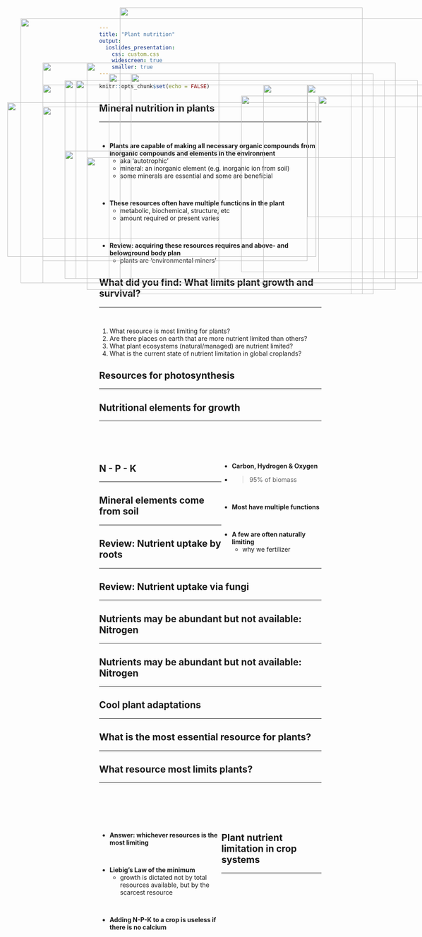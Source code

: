 ```yaml
---
title: "Plant nutrition"
output: 
  ioslides_presentation:
    css: custom.css
    widescreen: true
    smaller: true
---
```


```r
knitr::opts_chunk$set(echo = FALSE)
```

## Mineral nutrition in plants
<hr>
<br/>

* **Plants are capable of making all necessary organic compounds from inorganic compounds and elements in the environment**
    + aka 'autotrophic'
    + mineral: an inorganic element (e.g. inorganic ion from soil)
    + some minerals are essential and some are beneficial

<br/>

* **These resources often have multiple functions in the plant**
    + metabolic, biochemical, structure, etc
    + amount required or present varies

<br/>

* **Review: acquiring these resources requires and above- and belowground body plan**
    + plants are 'environmental miners'
    
## What did you find: What limits plant growth and survival?
<hr>
<br/>

1) What resource is most limiting for plants?
2) Are there places on earth that are more nutrient limited than others?
3) What plant ecosystems (natural/managed) are nutrient limited?
4) What is the current state of nutrient limitation in global croplands?

<IMG STYLE="position:absolute; TOP:365px; LEFT:200px; WIDTH:700px; HEIGHT:300px" SRC="images/limit.png">

## Resources for photosynthesis
<hr>

<IMG STYLE="position:absolute; TOP:225px; LEFT:550px; WIDTH:400px; HEIGHT:400px" SRC="images/rubisco.jpg">

<IMG STYLE="position:absolute; TOP:350px; LEFT:150px; WIDTH:400px; HEIGHT:200px" SRC="images/equation.png">

## Nutritional elements for growth
<hr>
<br/>
<br/>
<br/>

<IMG STYLE="position:absolute; TOP:150px; LEFT:100px; WIDTH:400px; HEIGHT:500px" SRC="images/nutrients.jpg">

<div style="float: right; width: 45%;">

* **Carbon, Hydrogen & Oxygen**
* >95% of biomass

<br/>

* **Most have multiple functions**
      
<br/>

* **A few are often naturally limiting**
    + why we fertilizer

 </div> 
 
## N - P - K
<hr>

<IMG STYLE="position:absolute; TOP:200px; LEFT:100px; WIDTH:600px; HEIGHT:400px" SRC="images/npk.jpg">

<IMG STYLE="position:absolute; TOP:200px; LEFT:700px; WIDTH:300px; HEIGHT:300px" SRC="images/npk2.jpeg">

## 

<IMG STYLE="position:absolute; TOP:25px; LEFT:275px; WIDTH:550px; HEIGHT:650px" SRC="images/nutrients2.png">


## Mineral elements come from soil
<hr>

<IMG STYLE="position:absolute; TOP:240px; LEFT:20px; WIDTH:700px; HEIGHT:350px" SRC="images/soil.jpg">

<IMG STYLE="position:absolute; TOP:225px; LEFT:725px; WIDTH:375px; HEIGHT:400px" SRC="images/soil2.png">

## Review: Nutrient uptake by roots
<hr>

<IMG STYLE="position:absolute; TOP:150px; LEFT:200px; WIDTH:700px; HEIGHT:500px" SRC="images/uptake.png">

## Review: Nutrient uptake via fungi
<hr>

<IMG STYLE="position:absolute; TOP:175px; LEFT:300px; WIDTH:500px; HEIGHT:500px" SRC="images/mycorr.jpg">

## Nutrients may be abundant but not available: Nitrogen
<hr>

<IMG STYLE="position:absolute; TOP:190px; LEFT:150px; WIDTH:800px; HEIGHT:450px" SRC="images/n_fix.jpg">

## Nutrients may be abundant but not available: Nitrogen
<hr>

<IMG STYLE="position:absolute; TOP:250px; LEFT:100px; WIDTH:900px; HEIGHT:300px" SRC="images/nitrogen_crop.png">

## Cool plant adaptations
<hr>

<IMG STYLE="position:absolute; TOP:175px; LEFT:250px; WIDTH:600px; HEIGHT:500px" SRC="images/otherplants.png">

## What is the most essential resource for plants?
<hr>

<IMG STYLE="position:absolute; TOP:190px; LEFT:150px; WIDTH:750px; HEIGHT:450px" SRC="images/turgor2.png">

## What resource most limits plants? 
<hr>
<br/>
<br/>
<br/>
<br/>

<div style="float: left; width: 55%;">

* **Answer: whichever resources is the most limiting**

<br/>

* **Liebig's Law of the minimum**
    +  growth is dictated not by total resources available, but by the scarcest resource 

<br/>

* **Adding N-P-K to a crop is useless if there is no calcium**

</div>

<IMG STYLE="position:absolute; TOP:200px; LEFT:600px; WIDTH:450px; HEIGHT:450px" SRC="images/leibig.png">

## 

<IMG STYLE="position:absolute; TOP:50px; LEFT:50px; WIDTH:1000px; HEIGHT:600px" SRC="images/phos_limit.png">

## Plant nutrient limitation in crop systems
<hr>

<IMG STYLE="position:absolute; TOP:190px; LEFT:175px; WIDTH:700px; HEIGHT:450px" SRC="images/phos_limit2.jpg">